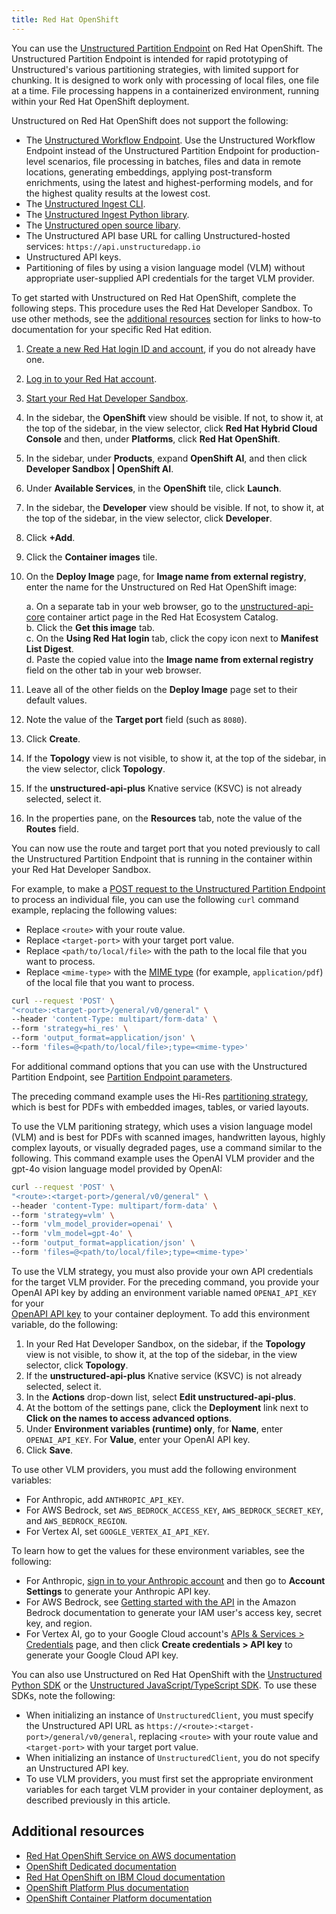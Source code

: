 ```yaml
---
title: Red Hat OpenShift
---
```


You can use the [Unstructured Partition Endpoint](/api-reference/partition/overview) on Red Hat OpenShift. 
The Unstructured Partition Endpoint is intended for rapid prototyping of Unstructured's 
various partitioning strategies, with limited support for chunking. It is designed to work only with processing of local files, one file 
at a time. File processing happens in a containerized environment, running within your Red Hat OpenShift deployment.

Unstructured on Red Hat OpenShift does not support the following:

- The [Unstructured Workflow Endpoint](/api-reference/workflow/overview). Use the Unstructured Workflow Endpoint instead of the 
  Unstructured Partition Endpoint for production-level scenarios, 
  file processing in batches, files and data in remote locations, generating embeddings, applying post-transform enrichments, 
  using the latest and highest-performing models, and for the highest quality results at the lowest cost.
- The [Unstructured Ingest CLI](/ingestion/ingest-cli).
- The [Unstructured Ingest Python library](/ingestion/python-ingest).
- The [Unstructured open source libary](/open-source/introduction/overview).
- The Unstructured API base URL for calling Unstructured-hosted services: `https://api.unstructuredapp.io`
- Unstructured API keys.
- Partitioning of files by using a vision language model (VLM) without appropriate user-supplied API credentials for the target VLM provider.

To get started with Unstructured on Red Hat OpenShift, complete the following steps. This procedure uses the Red Hat Developer Sandbox. To use 
other methods, see the [additional resources](#additional-resources) section for links to how-to documentation for your specific Red Hat edition.

1. [Create a new Red Hat login ID and account](https://access.redhat.com/articles/5832311), if you do not already have one.
2. [Log in to your Red Hat account](https://access.redhat.com/).
3. [Start your Red Hat Developer Sandbox](https://developers.redhat.com/developer-sandbox).
4. In the sidebar, the **OpenShift** view should be visible. If not, to show it, at the top of the sidebar, in the view selector, click **Red Hat Hybrid Cloud Console** 
   and then, under **Platforms**, click **Red Hat OpenShift**.
5. In the sidebar, under **Products**, expand **OpenShift AI**, and then click **Developer Sandbox | OpenShift AI**.
6. Under **Available Services**, in the **OpenShift** tile, click **Launch**.
7. In the sidebar, the **Developer** view should be visible. If not, to show it, at the top of the sidebar, in the view selector, click **Developer**.
8. Click **+Add**.
9. Click the **Container images** tile. 
10. On the **Deploy Image** page, for **Image name from external registry**, enter the name for the Unstructured on Red Hat OpenShift image:

    a. On a separate tab in your web browser, go to the 
       [unstructured-api-core](https://catalog.redhat.com/software/containers/unstructured/unstructured-api-plus/67e1a6dd1290604dbbaf0f34) 
       container artict page in the Red Hat Ecosystem Catalog.<br/>
    b. Click the **Get this image** tab.<br/>
    c. On the **Using Red Hat login** tab, click the copy icon next to **Manifest List Digest**.<br/>
    d. Paste the copied value into the **Image name from external registry** field on the other tab in your web browser.<br/>

11. Leave all of the other fields on the **Deploy Image** page set to their default values.
12. Note the value of the **Target port** field (such as `8080`).
13. Click **Create**.
14. If the **Topology** view is not visible, to show it, at the top of the sidebar, in the view selector, click **Topology**.
15. If the **unstructured-api-plus** Knative service (KSVC) is not already selected, select it.
16. In the properties pane, on the **Resources** tab, note the value of the **Routes** field.

You can now use the route and target port that you noted previously to call the Unstructured Partition Endpoint that is running in the container 
within your Red Hat Developer Sandbox.

For example, to make a [POST request to the Unstructured Partition Endpoint](/api-reference/partition/post-requests) 
to process an individual file, you can use the following `curl` command example, replacing the following values:

- Replace `<route>` with your route value.
- Replace `<target-port>` with your target port value.
- Replace `<path/to/local/file>` with the path to the local file that you want to process.
- Replace `<mime-type>` with the [MIME type](https://mimetype.io/all-types) (for example, `application/pdf`) of the local file that you want to process.

```bash
curl --request 'POST' \
"<route>:<target-port>/general/v0/general" \
--header 'content-Type: multipart/form-data' \
--form 'strategy=hi_res' \
--form 'output_format=application/json' \
--form 'files=@<path/to/local/file>;type=<mime-type>'
```

For additional command options that you can use with the Unstructured Partition Endpoint, see [Partition Endpoint parameters](/api-reference/partition/api-parameters).

The preceding command example uses the Hi-Res [partitioning strategy](/api-reference/partition/partitioning), 
which is best for PDFs with embedded images, tables, or varied layouts.

To use the VLM paritioning strategy, which uses a vision language model (VLM) and is best for PDFs with scanned images, handwritten layous, 
highly complex layouts, or visually degraded pages, use a command similar to the following. 
This command example uses the OpenAI VLM provider and the gpt-4o vision language model provided by OpenAI:

```bash
curl --request 'POST' \
"<route>:<target-port>/general/v0/general" \
--header 'content-Type: multipart/form-data' \
--form 'strategy=vlm' \
--form 'vlm_model_provider=openai' \
--form 'vlm_model=gpt-4o' \
--form 'output_format=application/json' \
--form 'files=@<path/to/local/file>;type=<mime-type>'
```

To use the VLM strategy, you must also provide your own API credentials for the target VLM provider. For the preceding command, 
you provide your OpenAI API key by adding an environment variable named `OPENAI_API_KEY` for your  
[OpenAPI API key](https://help.openai.com/en/articles/4936850-where-do-i-find-my-openai-api-key) to your container deployment. 
To add this environment variable, do the following:

1. In your Red Hat Developer Sandbox, on the sidebar, if the **Topology** view is not visible, to show it, at the top of the sidebar, in the view selector, click **Topology**.
2. If the **unstructured-api-plus** Knative service (KSVC) is not already selected, select it.
3. In the **Actions** drop-down list, select **Edit unstructured-api-plus**.
4. At the bottom of the settings pane, click the **Deployment** link next to **Click on the names to access advanced options**.
5. Under **Environment variables (runtime) only**, for **Name**, enter `OPENAI_API_KEY`. For **Value**, enter your OpenAI API key.
6. Click **Save**.

To use other VLM providers, you must add the following environment variables:

- For Anthropic, add `ANTHROPIC_API_KEY`. 
- For AWS Bedrock, set `AWS_BEDROCK_ACCESS_KEY`, `AWS_BEDROCK_SECRET_KEY`, and `AWS_BEDROCK_REGION`.
- For Vertex AI, set `GOOGLE_VERTEX_AI_API_KEY`.

To learn how to get the values for these environment variables, see the following:

- For Anthropic, [sign in to your Anthropic account](https://console.anthropic.com/account/keys) and then go to **Account Settings** to generate your Anthropic API key.
- For AWS Bedrock, see [Getting started with the API](https://docs.aws.amazon.com/bedrock/latest/userguide/getting-started-api.html) 
  in the Amazon Bedrock documentation to generate your IAM user's access key, secret key, and region.
- For Vertex AI, go to your Google Cloud account's [APIs & Services > Credentials](https://console.cloud.google.com/apis/credentials) page, and then click **Create credentials > API key** to generate your Google Cloud API key.

You can also use Unstructured on Red Hat OpenShift with the 
[Unstructured Python SDK](/api-reference/partition/sdk-python) or the [Unstructured JavaScript/TypeScript SDK](/api-reference/partition/sdk-jsts). 
To use these SDKs, note the following:

- When initializing an instance of `UnstructuredClient`, you must specify the Unstructured API URL as `https://<route>:<target-port>/general/v0/general`, 
  replacing `<route>` with your route value and `<target-port>` with your target port value.
- When initializing an instance of `UnstructuredClient`, you do not specify an Unstructured API key.
- To use VLM providers, you must first set the appropriate environment variables for each target VLM provider in your container deployment, as described previously in this article.

## Additional resources

- [Red Hat OpenShift Service on AWS documentation](https://docs.redhat.com/en/documentation/red_hat_openshift_service_on_aws)
- [OpenShift Dedicated documentation](https://docs.redhat.com/en/documentation/openshift_dedicated)
- [Red Hat OpenShift on IBM Cloud documentation](https://cloud.ibm.com/docs/openshift?topic=openshift-getting-started&interface=ui)
- [OpenShift Platform Plus documentation](https://docs.redhat.com/en/documentation/openshift_platform_plus)
- [OpenShift Container Platform documentation](https://docs.redhat.com/en/documentation/openshift_container_platform)
